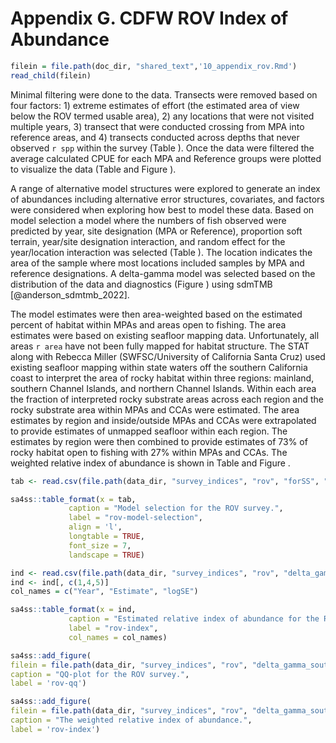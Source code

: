 
# Appendix G. CDFW ROV Index of Abundance {#cdfw-rov-index}

```r
filein = file.path(doc_dir, "shared_text",'10_appendix_rov.Rmd')
read_child(filein)
```

Minimal filtering were done to the data. Transects were removed based on four factors: 1) extreme estimates of effort (the estimated area of view below the ROV termed usable area), 2) any locations that were not visited multiple years, 3) transect that were conducted crossing from MPA into reference areas, and 4) transects conducted across depths that never observed `r spp` within the survey (Table \ref{tab:rov-filtered}). Once the data were filtered the average calculated CPUE for each MPA and Reference groups were plotted to visualize the data (Table \ref{tab:rov-obs} and Figure \ref{fig:rov-raw-cpue}).

A range of alternative model structures were explored to generate an index of abundances including alternative error structures, covariates, and factors were considered when exploring how best to model these data. Based on model selection a model where the numbers of fish observed were predicted by year, site designation (MPA or Reference), proportion soft terrain, year/site designation interaction, and random effect for the year/location interaction was selected (Table \ref{tab:rov-model-selection}). The location indicates the area of the sample where most locations included samples by MPA and reference designations. A delta-gamma model was selected based on the distribution of the data and diagnostics (Figure \ref{fig:rov-qq}) using sdmTMB [@anderson_sdmtmb_2022]. 

The model estimates were then area-weighted based on the estimated percent of habitat within MPAs and areas open to fishing. The area estimates were based on existing seafloor mapping data. Unfortunately, all areas `r area` have not been fully mapped for habitat structure. The STAT along with Rebecca Miller (SWFSC/University of California Santa Cruz) used existing seafloor mapping within state waters off the southern California coast to interpret the area of rocky habitat within three regions: mainland, southern Channel Islands, and northern Channel Islands. Within each area the fraction of interpreted rocky substrate areas across each region and the rocky substrate area within MPAs and CCAs were estimated. The area estimates by region and inside/outside MPAs and CCAs were extrapolated to provide estimates of unmapped seafloor within each region. The estimates by region were then combined to provide estimates of 73% of rocky habitat open to fishing with 27% within MPAs and CCAs. The weighted relative index of abundance is shown in Table \ref{tab:rov-index} and Figure \ref{fig:rov-index}.

\newpage

\input{tex_tables/rov_removed_records_south.tex}


\newpage

```r

tab <- read.csv(file.path(data_dir, "survey_indices", "rov", "forSS", "rov_south_model_selection.csv"))

sa4ss::table_format(x = tab,
             caption = "Model selection for the ROV survey.",
             label = "rov-model-selection",
             align = 'l',
             longtable = TRUE,
             font_size = 7,
             landscape = TRUE)                         
```

\newpage

```r

ind <- read.csv(file.path(data_dir, "survey_indices", "rov", "delta_gamma_south_designation_depth_year_soft_73_27", "index_forSS.csv"))
ind <- ind[, c(1,4,5)]
col_names = c("Year", "Estimate", "logSE")

sa4ss::table_format(x = ind,
             caption = "Estimated relative index of abundance for the ROV survey.",
             label = "rov-index",
             col_names = col_names)                         
```


\newpage

```r
sa4ss::add_figure(
filein = file.path(data_dir, "survey_indices", "rov", "delta_gamma_south_designation_depth_year_soft_73_27", "qq.png"), 
caption = "QQ-plot for the ROV survey.",
label = 'rov-qq')
```

\newpage

```r
sa4ss::add_figure(
filein = file.path(data_dir, "survey_indices", "rov", "delta_gamma_south_designation_depth_year_soft_73_27", "Index.png"), 
caption = "The weighted relative index of abundance.",
label = 'rov-index')
```

\newpage
